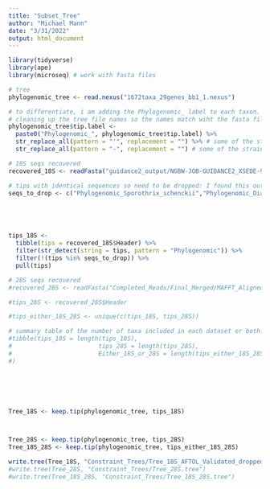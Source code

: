 ```yaml
---
title: "Subset_Tree"
author: "Michael Mann"
date: "3/31/2022"
output: html_document
---
```


```r

library(tidyverse)
library(ape)
library(microseq) # work with fasta files
```



```r
# tree
phylogenomic_tree <- read.nexus("1672taxa_29genes_bb1_1.nexus")

# to differentiate, i am adding the Phylogenomic_ label to each taxon. 
# cleaning up the tree file names so the names match wiht the fasta file
phylogenomic_tree$tip.label <- 
  paste0("Phylogenomic_", phylogenomic_tree$tip.label) %>%
  str_replace_all(pattern = "'", replacement = "") %>% # some of the strain species names had extra symbols. I removed them.
  str_replace_all(pattern = "-", replacement = "") # some of the strain species names had extra symbols. I removed them.

# 18S seqs recovered
recovered_18S <- readFasta("guidance2_output/NGBW-JOB-GUIDANCE2_XSEDE-94C1CEB7815C4DB38B26983D140B2FC1/MSA.MAFFT.aln.With_Names.fasta")

# tips with identical sequences so need to be dropped: I found this out from running raxml-ng
seqs_to_drop <- c("Phylogenomic_Sporothrix_schenckii","Phylogenomic_Diaporthe_ampelina","Phylogenomic_Fusarium_sporotrichioides","Phylogenomic_Fusarium_venenatum","Phylogenomic_Fusarium_verticillioides","Phylogenomic_Fusarium_sp._Na10","Phylogenomic_Fusarium_proliferatum","Phylogenomic_Fusarium_algeriense","Phylogenomic_Fusarium_azukicola","Phylogenomic_Tolypocladium_sp._Salcha_MEA2","Phylogenomic_Trichoderma_gamsii","Phylogenomic_Trichoderma_guizhouense","Phylogenomic_Escovopsis_sp._Ae720","Phylogenomic_Escovopsis_sp._Ae733","Phylogenomic_Colletotrichum_higginsianum","Phylogenomic_Colletotrichum_coccodes","Phylogenomic_Ceratocystis_cacaofunesta","Phylogenomic_Sclerotinia_sclerotiorum","Phylogenomic_Monilinia_fructigena","Phylogenomic_Rutstroemia_sp._NJR2017a_BBW","Phylogenomic_Rutstroemia_sp._NJR2017a_BVV2","Phylogenomic_Pseudogymnoascus_sp._VKM_F4246","Phylogenomic_Pleurotus_tuoliensis","Phylogenomic_Mrakia_psychrophila","Phylogenomic_Cunninghamella_bertholletiae","Phylogenomic_Epicoccum_nigrum","Phylogenomic_Pyrenophora_triticirepentis","Phylogenomic_Cercospora_nicotianae","Phylogenomic_Cercospora_beticola","Phylogenomic_Microcyclospora_tardicrescens","Phylogenomic_Aspergillus_oryzae","Phylogenomic_Aspergillus_novofumigatus","Phylogenomic_Eurotiomycetes_sp._MA_6038","Phylogenomic_Penicillium_sp._MA_6040","Phylogenomic_Penicillium_verrucosum","Phylogenomic_Penicillium_nordicum")





tips_18S <- 
  tibble(tips = recovered_18S$Header) %>%
  filter(str_detect(string = tips, pattern = "Phylogenomic")) %>%
  filter(!(tips %in% seqs_to_drop)) %>%
  pull(tips)

# 28S seqs recovered
#recovered_28S <- readFasta("Completed_Reads/Final_Merged/MAFFT_Aligned_Cleaned_4/final_merged_28S_cleaned_twice_for_MAFFT.fasta")

#tips_28S <- recovered_28S$Header

#tips_either_18S_28S <- unique(c(tips_18S, tips_28S))

# summary table of the number of taxa included in each dataset or both!
#tibble(tips_18S = length(tips_18S), 
#                        tips_28S = length(tips_28S),
#                        Either_18S_or_28S = length(tips_either_18S_28S),
#)

  




Tree_18S <- keep.tip(phylogenomic_tree, tips_18S)



Tree_28S <- keep.tip(phylogenomic_tree, tips_28S)
Tree_18S_28S <- keep.tip(phylogenomic_tree, tips_either_18S_28S)

write.tree(Tree_18S, "Constraint_Trees/Tree_18S_AFTOL_Validated_dropped_redundant_tips.tree")
#write.tree(Tree_28S, "Constraint_Trees/Tree_28S.tree")
#write.tree(Tree_18S_28S, "Constraint_Trees/Tree_18S_28S.tree")



```